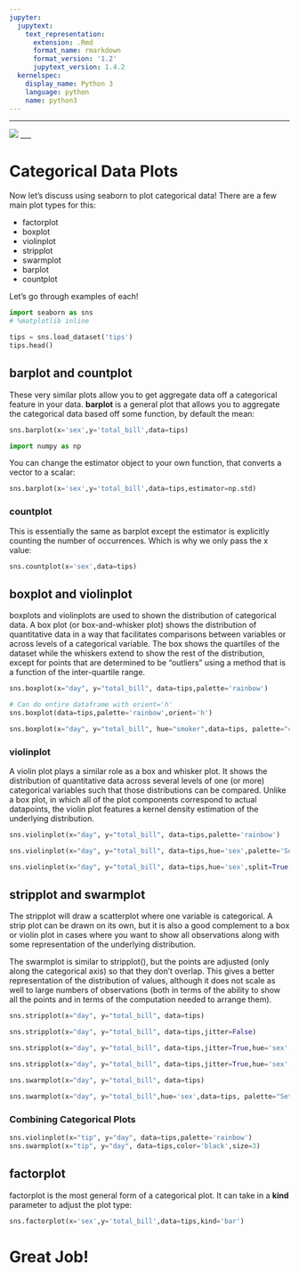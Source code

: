 ```yaml
---
jupyter:
  jupytext:
    text_representation:
      extension: .Rmd
      format_name: rmarkdown
      format_version: '1.2'
      jupytext_version: 1.4.2
  kernelspec:
    display_name: Python 3
    language: python
    name: python3
---
```


___

<a href='http://www.pieriandata.com'> <img src='../Pierian_Data_Logo.png' /></a>
___


# Categorical Data Plots

Now let's discuss using seaborn to plot categorical data! There are a few main plot types for this:

* factorplot
* boxplot
* violinplot
* stripplot
* swarmplot
* barplot
* countplot

Let's go through examples of each!

```python
import seaborn as sns
# %matplotlib inline
```

```python
tips = sns.load_dataset('tips')
tips.head()
```

## barplot and countplot

These very similar plots allow you to get aggregate data off a categorical feature in your data. **barplot** is a general plot that allows you to aggregate the categorical data based off some function, by default the mean:

```python
sns.barplot(x='sex',y='total_bill',data=tips)
```

```python
import numpy as np
```

You can change the estimator object to your own function, that converts a vector to a scalar:

```python
sns.barplot(x='sex',y='total_bill',data=tips,estimator=np.std)
```

### countplot

This is essentially the same as barplot except the estimator is explicitly counting the number of occurrences. Which is why we only pass the x value:

```python
sns.countplot(x='sex',data=tips)
```

## boxplot and violinplot

boxplots and violinplots are used to shown the distribution of categorical data. A box plot (or box-and-whisker plot) shows the distribution of quantitative data in a way that facilitates comparisons between variables or across levels of a categorical variable. The box shows the quartiles of the dataset while the whiskers extend to show the rest of the distribution, except for points that are determined to be “outliers” using a method that is a function of the inter-quartile range.

```python
sns.boxplot(x="day", y="total_bill", data=tips,palette='rainbow')
```

```python
# Can do entire dataframe with orient='h'
sns.boxplot(data=tips,palette='rainbow',orient='h')
```

```python
sns.boxplot(x="day", y="total_bill", hue="smoker",data=tips, palette="coolwarm")
```

### violinplot
A violin plot plays a similar role as a box and whisker plot. It shows the distribution of quantitative data across several levels of one (or more) categorical variables such that those distributions can be compared. Unlike a box plot, in which all of the plot components correspond to actual datapoints, the violin plot features a kernel density estimation of the underlying distribution.

```python
sns.violinplot(x="day", y="total_bill", data=tips,palette='rainbow')
```

```python
sns.violinplot(x="day", y="total_bill", data=tips,hue='sex',palette='Set1')
```

```python
sns.violinplot(x="day", y="total_bill", data=tips,hue='sex',split=True,palette='Set1')
```

## stripplot and swarmplot
The stripplot will draw a scatterplot where one variable is categorical. A strip plot can be drawn on its own, but it is also a good complement to a box or violin plot in cases where you want to show all observations along with some representation of the underlying distribution.

The swarmplot is similar to stripplot(), but the points are adjusted (only along the categorical axis) so that they don’t overlap. This gives a better representation of the distribution of values, although it does not scale as well to large numbers of observations (both in terms of the ability to show all the points and in terms of the computation needed to arrange them).

```python
sns.stripplot(x="day", y="total_bill", data=tips)
```

```python
sns.stripplot(x="day", y="total_bill", data=tips,jitter=False)
```

```python
sns.stripplot(x="day", y="total_bill", data=tips,jitter=True,hue='sex',palette='Set1')
```

```python
sns.stripplot(x="day", y="total_bill", data=tips,jitter=True,hue='sex',palette='Set1',split=True)
```

```python
sns.swarmplot(x="day", y="total_bill", data=tips)
```

```python
sns.swarmplot(x="day", y="total_bill",hue='sex',data=tips, palette="Set1", split=True)
```

### Combining Categorical Plots

```python
sns.violinplot(x="tip", y="day", data=tips,palette='rainbow')
sns.swarmplot(x="tip", y="day", data=tips,color='black',size=3)
```

## factorplot

factorplot is the most general form of a categorical plot. It can take in a **kind** parameter to adjust the plot type:

```python
sns.factorplot(x='sex',y='total_bill',data=tips,kind='bar')
```

# Great Job!
